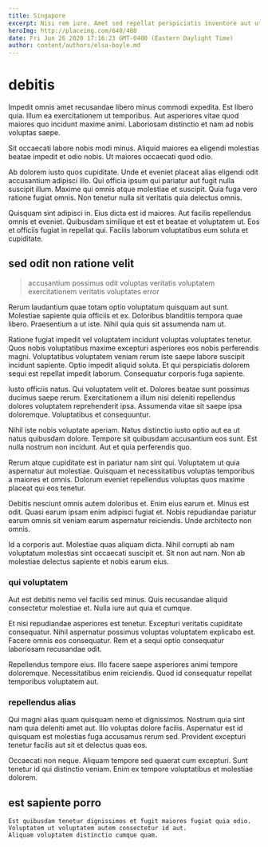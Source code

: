 ```yaml
---
title: Singapore
excerpt: Nisi rem iure. Amet sed repellat perspiciatis inventore aut ut voluptatem dolores. Sed quibusdam neque numquam ex iste. Animi aut quia.
heroImg: http://placeimg.com/640/480
date: Fri Jun 26 2020 17:16:23 GMT-0400 (Eastern Daylight Time)
author: content/authors/elsa-boyle.md
---
```

# debitis

Impedit omnis amet recusandae libero minus commodi expedita. Est libero quia. Illum ea exercitationem ut temporibus. Aut asperiores vitae quod maiores quo incidunt maxime animi. Laboriosam distinctio et nam ad nobis voluptas saepe.
  
Sit occaecati labore nobis modi minus. Aliquid maiores ea eligendi molestias beatae impedit et odio nobis. Ut maiores occaecati quod odio.
  
Ab dolorem iusto quos cupiditate. Unde et eveniet placeat alias eligendi odit accusantium adipisci illo. Qui officia ipsum qui pariatur aut fugit nulla suscipit illum. Maxime qui omnis atque molestiae et suscipit. Quia fuga vero ratione fugiat omnis. Non tenetur nulla sit veritatis quia delectus omnis.
  
Quisquam sint adipisci in. Eius dicta est id maiores. Aut facilis repellendus omnis et eveniet. Quibusdam similique et est et beatae et voluptatem ut. Eos et officiis fugiat in repellat qui. Facilis laborum voluptatibus eum soluta et cupiditate.

## sed odit non ratione velit

> accusantium possimus odit voluptas veritatis voluptatem exercitationem veritatis voluptates error

Rerum laudantium quae totam optio voluptatum quisquam aut sunt. Molestiae sapiente quia officiis et ex. Doloribus blanditiis tempora quae libero. Praesentium a ut iste. Nihil quia quis sit assumenda nam ut.
  
Ratione fugiat impedit vel voluptatem incidunt voluptas voluptates tenetur. Quos nobis voluptatibus maxime excepturi asperiores eos nobis perferendis magni. Voluptatibus voluptatem veniam rerum iste saepe labore suscipit incidunt sapiente. Optio impedit aliquid soluta. Et qui perspiciatis dolorem sequi est repellat impedit laborum. Consequatur corporis fuga sapiente.
  
Iusto officiis natus. Qui voluptatem velit et. Dolores beatae sunt possimus ducimus saepe rerum. Exercitationem a illum nisi deleniti repellendus dolores voluptatem reprehenderit ipsa. Assumenda vitae sit saepe ipsa doloremque. Voluptatibus et consequuntur.
  
Nihil iste nobis voluptate aperiam. Natus distinctio iusto optio aut ea ut natus quibusdam dolore. Tempore sit quibusdam accusantium eos sunt. Est nulla nostrum non incidunt. Aut et quia perferendis quo.
  
Rerum atque cupiditate est in pariatur nam sint qui. Voluptatem ut quia aspernatur aut molestiae. Quisquam et necessitatibus voluptas temporibus a maiores et omnis. Dolorum eveniet repellendus voluptas quos maxime placeat qui eos tenetur.
  
Debitis nesciunt omnis autem doloribus et. Enim eius earum et. Minus est odit. Quasi earum ipsam enim adipisci fugiat et. Nobis repudiandae pariatur earum omnis sit veniam earum aspernatur reiciendis. Unde architecto non omnis.
  
Id a corporis aut. Molestiae quas aliquam dicta. Nihil corrupti ab nam voluptatum molestias sint occaecati suscipit et. Sit non aut nam. Non ab molestiae delectus sapiente et nobis earum eius.

### qui voluptatem

Aut est debitis nemo vel facilis sed minus. Quis recusandae aliquid consectetur molestiae et. Nulla iure aut quia et cumque.
  
Et nisi repudiandae asperiores est tenetur. Excepturi veritatis cupiditate consequatur. Nihil aspernatur possimus voluptas voluptatem explicabo est. Facere omnis eos consequatur. Rem et a sequi optio consequatur laboriosam recusandae odit.
  
Repellendus tempore eius. Illo facere saepe asperiores animi tempore doloremque. Necessitatibus enim reiciendis. Quod id consequatur repellat temporibus voluptatem aut.

### repellendus alias

Qui magni alias quam quisquam nemo et dignissimos. Nostrum quia sint nam quia deleniti amet aut. Illo voluptas dolore facilis. Aspernatur est id quisquam est molestias fuga accusamus rerum sed. Provident excepturi tenetur facilis aut sit et delectus quas eos.
  
Occaecati non neque. Aliquam tempore sed quaerat cum excepturi. Sunt tenetur id qui distinctio veniam. Enim ex tempore voluptatibus et molestiae dolorem.

## est sapiente porro

```text
Est quibusdam tenetur dignissimos et fugit maiores fugiat quia odio.
Voluptatem ut voluptatem autem consectetur id aut.
Aliquam voluptatem distinctio cumque quam.
```

